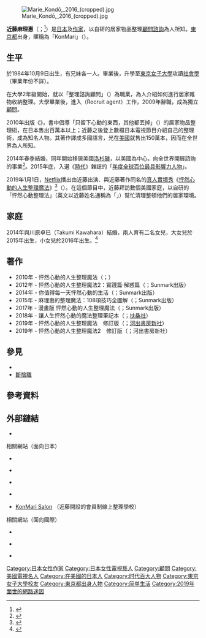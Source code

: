 [[File:Marie_Kondō,_2016_(cropped).jpg|thumb]]

'''近藤麻理惠'''（{{jpn|j=近藤 麻理恵|hg=こんどう まりえ|rm=Kondō Marie|f=y}}；{{bd|1984年|10月9日|catIdx=Kondo Marie}}<ref name=Stern>{{cite magazine|url=http://www.instyle.com/news/marie-kondo-decluttering-queen-trivia|date=23 January 2016|author=Stern, Claire|title=Who Is Marie Kondo? 7 Things You Might Not Know About the Japanese Decluttering Guru|magazine=InStyle|publisher=Time Inc.|accessdate=12 August 2016|archive-date=2016-08-22|archive-url=https://web.archive.org/web/20160822132806/http://www.instyle.com/news/marie-kondo-decluttering-queen-trivia|dead-url=no}}</ref>）是[[日本|日本]]{{link-en|專業整理|Professional organizing|專業整理師}}及[[作家|作家]]，以自研的居家物品整理[[顧問|顧問]][[諮詢|諮詢]]為人所知。[[東京都|東京都]]出身，暱稱為「KonMari」（{{lang|ja|こんまり}}）。

== 生平 ==
於1984年10月9日出生，有兄妹各一人。{{link-ja|普連土學園中學校·高等學校|普連土学園中学校・高等学校|普連土學園高等學校}}畢業後，升學至[[東京女子大學|東京女子大學]]攻讀[[社會學|社會學]]（畢業年份不詳）。

在大學2年級開始，就以「整理諮詢顧問」（{{lang|ja|片づけコンサルタント}}）為職業，為人介紹如何進行居家雜物收納整理。大學畢業後，進入{{link-ja|瑞可利商務諮詢|リクルートエージェント}}（Recruit agent）工作，2009年辭職，成為獨立[[顧問|顧問]]。

2010年出版《{{link-ja|怦然心動的人生整理魔法 (書)|人生がときめく片づけの魔法|怦然心動的人生整理魔法}}》，書中倡導「只留下心動的東西，其他都丟掉」（{{lang|ja|ときめくモノを残し、ときめかないモノを手放す}}）的居家物品整理術，在日本售出百萬本以上；近藤之後登上數檔日本電視節目介紹自己的整理術，成為知名人物。其著作譯成多國語言，光在[[美國|美國]]就售出150萬本，因而在全世界為人所知。

2014年春季結婚，同年開始移居美國[[洛杉磯|洛杉磯]]，以美國為中心，向全世界開展{{link-en|專業整理|Professional organizing}}諮詢的事業<ref name=":0">{{Cite web|url=https://www.newsweekjapan.jp/stories/woman/2019/01/post-133.php|title=「こんまり」流が全米に拡散――ネット番組のヒットで日本発の片付け術が急激に広まっている|accessdate=2019-01-23|publisher=ニューズウィーク日本版|archive-date=2019-04-19|archive-url=https://web.archive.org/web/20190419160840/https://www.newsweekjapan.jp/stories/woman/2019/01/post-133.php|dead-url=no}}</ref>。2015年底，入選《[[時代雜誌|時代]]》雜誌的「[[时代百大人物|年度全球百位最具影響力人物]]」。

2019年1月1日，[[Netflix|Netflix]]播出由近藤出演、與近藤著作同名的[[真人實境秀|真人實境秀]]《[[怦然心動的人生整理魔法|怦然心動的人生整理魔法]]》<ref name="Netflix 正式網頁">{{Cite web| title = 怦然心動的人生整理魔法| url=https://www.netflix.com/tw/title/80209379}}</ref>（{{lang|en|''Tidying Up with Marie Kondo''}}）。在這個節目中，近藤拜訪數個美國家庭，以自研的「怦然心動整理法」（英文以近藤姓名通稱為「{{lang|en|KonMari method}}」）幫忙清理整頓他們的居家環境。

== 家庭 ==
2014年與川原卓巳（Takumi Kawahara）結婚，兩人育有二名女兒，大女兒於2015年出生，小女兒於2016年出生。<ref name="Fujikawa2017">{{Cite web
| title = Should You Kondo Your Kids?
| last = Fujikawa
| first = Megumi
| work = Wall Street Journal
| date = 2017-08-09
| accessdate = 2017-08-09
| url = https://www.wsj.com/articles/should-you-kondo-your-kids-1502283600
| quote = ...2-year-old Satsuki  Younger sister Miko, 10 months, Ms. Kondo’s husband, Takumi Kawahara, 33, ...
| archive-date = 2019-04-01
| archive-url = https://web.archive.org/web/20190401112310/https://www.wsj.com/articles/should-you-kondo-your-kids-1502283600
| dead-url = no
}}</ref>

== 著作 ==
* 2010年 - 怦然心動的人生整理魔法（{{lang|ja|人生がときめく片づけの魔法}}；{{link-ja|Sunmark出版|サンマーク出版}}）
* 2012年 - 怦然心動的人生整理魔法2：實踐篇·解惑篇（{{lang|ja|人生がときめく片づけの魔法2}}；Sunmark出版） 
* 2014年 - 你值得每一天怦然心動的生活（{{lang|ja|毎日がときめく片づけの魔法}}；Sunmark出版） 
* 2015年 - 麻理惠的整理魔法：108項技巧全圖解（{{lang|ja|イラストでときめく片づけの魔法}}；Sunmark出版）
* 2017年 - 漫畫版 怦然心動的人生整理魔法（{{lang|ja|マンガで読む人生がときめく片づけの魔法}}；Sunmark出版）
* 2018年 - 讓人生怦然心動的魔法整理筆記本（{{lang|ja|人生がときめく魔法の片づけノート}}；[[扶桑社|扶桑社]]）
* 2019年 - 怦然心動的人生整理魔法　修訂版（{{lang|ja|人生がときめく片づけの魔法　改訂版}}；[[河出書房新社|河出書房新社]]）
* 2019年 - 怦然心動的人生整理魔法2　修訂版（{{lang|ja|人生がときめく片づけの魔法２　改訂版}}；河出書房新社） 

== 參見 ==
* {{link-ja|怦然心動的人生整理魔法 (書)|人生がときめく片づけの魔法|《怦然心動的人生整理魔法》叢書}}
* [[斷捨離|斷捨離]]

== 參考資料 ==
{{reflist}}

== 外部鏈結 ==
* {{Official websites|https://konmari.jp/|日文版|https://konmari.com/|英文版}}

;相關網站（面向日本）
* {{instagram|mariekondo_jp}} {{ja}}
* {{ameba|konmari}} {{ja}}
* {{facebook|konmarimethodjp}} {{ja}}
* {{YouTube|channel=UCBy-BFf7XO7wCfwVAC_tBig|KonMari channel}} {{ja}}
* [https://konmari-salon.jp/ KonMari Salon] {{Wayback|url=https://konmari-salon.jp/ |date=20201103202749 }}（近藤開設的會員制線上整理學校） {{ja}}

;相關網站（面向國際）
* {{instagram|mariekondo}} {{en}}
* {{twitter|mariekondo}} {{en}}
* {{facebook|konmarimethod}} {{en}}

{{DEFAULTSORT:Kondo Marie}}
[[Category:日本女性作家|Category:日本女性作家]]
[[Category:日本女性電視藝人|Category:日本女性電視藝人]]
[[Category:顧問|Category:顧問]]
[[Category:美國電視名人|Category:美國電視名人]]
[[Category:在美國的日本人|Category:在美國的日本人]]
[[Category:时代百大人物|Category:时代百大人物]]
[[Category:東京女子大學校友|Category:東京女子大學校友]]
[[Category:東京都出身人物|Category:東京都出身人物]]
[[Category:简单生活|Category:简单生活]]
[[Category:2019年面世的網路迷因|Category:2019年面世的網路迷因]]